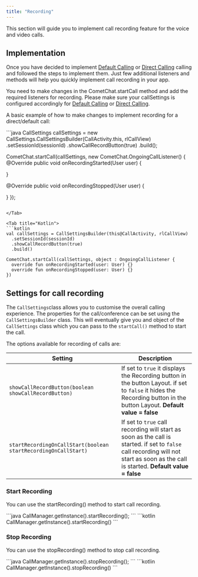 ```yaml
---
title: "Recording"
---
```




This section will guide you to implement call recording feature for the voice and video calls.

## Implementation

Once you have decided to implement [Default Calling](/sdk/android/3.0/default-calling-v3) or [Direct Calling](/sdk/android/3.0/direct-calling-v3) calling and followed the steps to implement them. Just few additional listeners and methods will help you quickly implement call recording in your app.

You need to make changes in the CometChat.startCall method and add the required listeners for recording. Please make sure your callSettings is configured accordingly for [Default Calling](/sdk/android/3.0/default-calling-v3) or [Direct Calling](/sdk/android/3.0/direct-calling-v3).

A basic example of how to make changes to implement recording for a direct/default call:

<Tabs>
<Tab title="Java">
```java
CallSettings callSettings = new CallSettings.CallSettingsBuilder(CallActivity.this, rlCallView)
  .setSessionId(sessionId)
  .showCallRecordButton(true)
  .build();

CometChat.startCall(callSettings, new CometChat.OngoingCallListener() {
  @Override
  public void onRecordingStarted(User user) {

  }

  @Override
  public void onRecordingStopped(User user) {

  }
});
```

</Tab>

<Tab title="Kotlin">
```kotlin
val callSettings = CallSettingsBuilder(this@CallActivity, rlCallView)
  .setSessionId(sessionId)
  .showCallRecordButton(true)
  .build()

CometChat.startCall(callSettings, object : OngoingCallListener {
  override fun onRecordingStarted(user: User) {}
  override fun onRecordingStopped(user: User) {}
})
```

</Tab>

</Tabs>

## Settings for call recording

The `CallSettings`class allows you to customise the overall calling experience. The properties for the call/conference can be set using the `CallSettingsBuilder` class. This will eventually give you and object of the `CallSettings` class which you can pass to the `startCall()` method to start the call.

The options available for recording of calls are:

| Setting                                                        | Description                                                                                                                                                                          |
| -------------------------------------------------------------- | ------------------------------------------------------------------------------------------------------------------------------------------------------------------------------------ |
| `showCallRecordButton(boolean showCallRecordButton)`           | If set to `true` it displays the Recording button in the button Layout. if set to `false` it hides the Recording button in the button Layout. **Default value = false**              |
| `startRecordingOnCallStart(boolean startRecordingOnCallStart)` | If set to `true` call recording will start as soon as the call is started. if set to `false` call recording will not start as soon as the call is started. **Default value = false** |

### Start Recording

You can use the startRecording() method to start call recording.

<Tabs>
<Tab title="Java">
```java
CallManager.getInstance().startRecording();
```

</Tab>

<Tab title="Kotlin">
```kotlin
CallManager.getInstance().startRecording()
```

</Tab>

</Tabs>

### Stop Recording

You can use the stopRecording() method to stop call recording.

<Tabs>
<Tab title="Java">
```java
CallManager.getInstance().stopRecording();
```

</Tab>

<Tab title="Kotlin">
```kotlin
CallManager.getInstance().stopRecording()
```

</Tab>

</Tabs>
